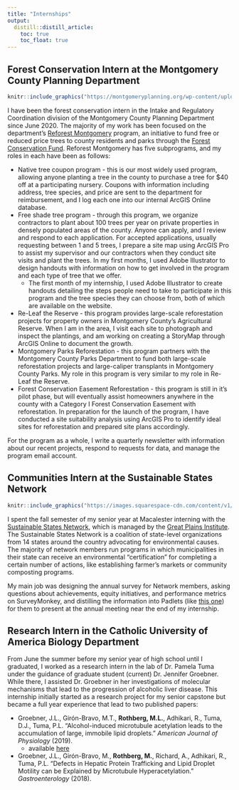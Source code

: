 ```yaml
---
title: "Internships"
output:
  distill::distill_article:
    toc: true
    toc_float: true
---
```


## Forest Conservation Intern at the Montgomery County Planning Department

::: {.floatting}

```r
knitr::include_graphics("https://montgomeryplanning.org/wp-content/uploads/2020/08/Reforest-Montgomery-weblogo.jpg")
```

I have been the forest conservation intern in the Intake and Regulatory Coordination division of the Montgomery County Planning Department since June 2020. The majority of my work has been focused on the department's [Reforest Montgomery](montgomeryplanning.org/reforest) program, an initiative to fund free or reduced price trees to county residents and parks through the [Forest Conservation Fund](https://montgomeryplanning.org/planning/environment/forest-conservation-and-trees/forest-conservation-fund/). Reforest Montgomery has five subprograms, and my roles in each have been as follows:

:::
 
* Native tree coupon program - this is our most widely used program, allowing anyone planting a tree in the county to purchase a tree for $40 off at a participating nursery. Coupons with information including address, tree species, and price are sent to the department for reimbursement, and I log each one into our internal ArcGIS Online database.
* Free shade tree program - through this program, we organize contractors to plant about 100 trees per year on private properties in densely populated areas of the county. Anyone can apply, and I review and respond to each application. For accepted applications, usually requesting between 1 and 5 trees, I prepare a site map using ArcGIS Pro to assist my supervisor and our contractors when they conduct site visits and plant the trees. In my first months, I used Adobe Illustrator to design handouts with information on how to get involved in the program and each type of tree that we offer.
  * The first month of my internship, I used Adobe Illustrator to create handouts detailing the steps people need to take to participate in this program and the tree species they can choose from, both of which are available on the website.
* Re-Leaf the Reserve - this program provides large-scale reforestation projects for property owners in Montgomery County's Agricultural Reserve. When I am in the area, I visit each site to photograph and inspect the plantings, and am working on creating a StoryMap through ArcGIS Online to document the growth.
* Montgomery Parks Reforestation - this program partners with the Montgomery County Parks Department to fund both large-scale reforestation projects and large-caliper transplants in Montgomery County Parks. My role in this program is very similar to my role in Re-Leaf the Reserve.
* Forest Conservation Easement Reforestation - this program is still in it's pilot phase, but will eventually assist homeowners anywhere in the county with a Category I Forest Conservation Easement with reforestation. In preparation for the launch of the program, I have conducted a site suitability analysis using ArcGIS Pro to identify ideal sites for reforestation and prepared site plans accordingly.

For the program as a whole, I write a quarterly newsletter with information about our recent projects, respond to requests for data, and manage the program email account.

## Communities Intern at the Sustainable States Network

::: {.floatting}

```r
knitr::include_graphics("https://images.squarespace-cdn.com/content/v1/5c618f602727be3ec81d2285/1551794317427-J7K6FJY90TPBPALLQ956/EHTF-004_Collateral-16.jpg?format=1500w")
```

I spent the fall semester of my senior year at Macalester interning with the [Sustainable States Network](https://www.sustainablestates.net/), which is managed by the [Great Plains Institute](https://betterenergy.org/). The Sustainable States Network is a coalition of state-level organizations from 14 states around the country advocating for environmental causes. The majority of network members run programs in which municipalities in their state can receive an environmental "certification" for completing a certain number of actions, like establishing farmer's markets or community composting programs.

:::


My main job was designing the annual survey for Network members, asking questions about achievements, equity initiatives, and performance metrics on SurveyMonkey, and distilling the information into Padlets (like [this one](https://greatplainsinstitute.padlet.org/kacuna3/i7jzkzbnw14d6xwl)) for them to present at the annual meeting near the end of my internship. 

## Research Intern in the Catholic University of America Biology Department

From June the summer before my senior year of high school until I graduated, I worked as a research intern in the lab of Dr. Pamela Tuma under the guidance of graduate student (current) Dr. Jennifer Groebner. While there, I assisted Dr. Groebner in her investigations of molecular mechanisms that lead to the progression of alcoholic liver disease. This internship initially started as a research project for my senior capstone but became a full year experience that lead to two published papers:

* Groebner, J.L., Girón-Bravo, M.T., **Rothberg, M.L.**, Adhikari, R., Tuma, D.J., Tuma, P.L. “Alcohol-induced microtubule acetylation leads to the accumulation of large, immobile lipid droplets.” *American Journal of Physiology* (2019).
  * available [here](https://journals.physiology.org/doi/full/10.1152/ajpgi.00026.2019)
* Groebner, J.L., Girón-Bravo, M., **Rothberg, M.**, Richard, A., Adhikari, R., Tuma, P.L. “Defects in Hepatic Protein Trafficking and Lipid Droplet Motility can be Explained by Microtubule Hyperacetylation.” *Gastroenterology* (2018).

